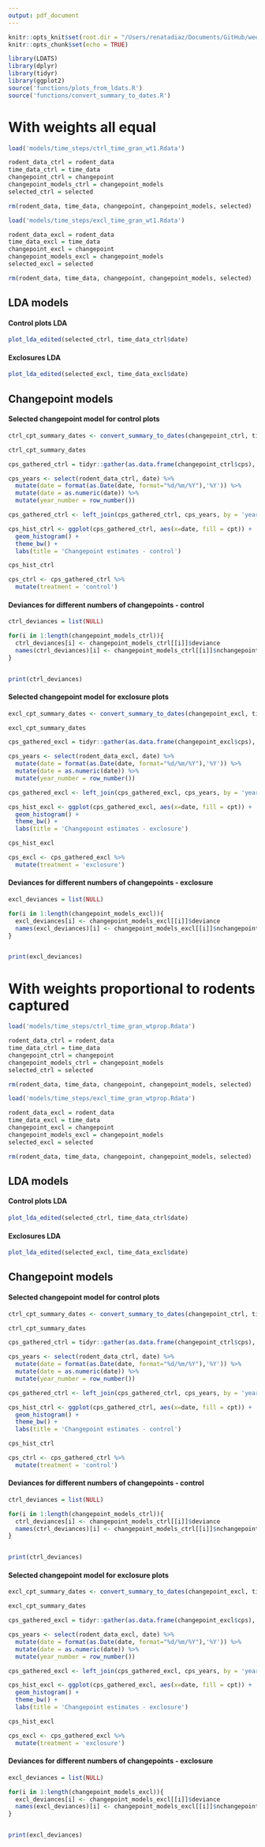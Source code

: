```yaml
---
output: pdf_document
---
```


```r
knitr::opts_knit$set(root.dir = "/Users/renatadiaz/Documents/GitHub/weecology/LDA-kratplots")
knitr::opts_chunk$set(echo = TRUE)
```


```r
library(LDATS)
library(dplyr)
library(tidyr)
library(ggplot2)
source('functions/plots_from_ldats.R')
source('functions/convert_summary_to_dates.R')
```

# With weights all equal

```r
load('models/time_steps/ctrl_time_gran_wt1.Rdata')

rodent_data_ctrl = rodent_data
time_data_ctrl = time_data
changepoint_ctrl = changepoint
changepoint_models_ctrl = changepoint_models
selected_ctrl = selected

rm(rodent_data, time_data, changepoint, changepoint_models, selected)

load('models/time_steps/excl_time_gran_wt1.Rdata')

rodent_data_excl = rodent_data
time_data_excl = time_data
changepoint_excl = changepoint
changepoint_models_excl = changepoint_models
selected_excl = selected

rm(rodent_data, time_data, changepoint, changepoint_models, selected)

```

## LDA models

#### Control plots LDA
```r
plot_lda_edited(selected_ctrl, time_data_ctrl$date)
```

#### Exclosures LDA
```r
plot_lda_edited(selected_excl, time_data_excl$date)
```


## Changepoint models

#### Selected changepoint model for control plots

```r

ctrl_cpt_summary_dates <- convert_summary_to_dates(changepoint_ctrl, time_data_ctrl)

ctrl_cpt_summary_dates
```

```r

cps_gathered_ctrl = tidyr::gather(as.data.frame(changepoint_ctrl$cps), key = 'cpt', value = 'year_number', 1:changepoint_ctrl$nchangepoints)

cps_years <- select(rodent_data_ctrl, date) %>%
  mutate(date = format(as.Date(date, format="%d/%m/%Y"),'%Y')) %>%
  mutate(date = as.numeric(date)) %>%
  mutate(year_number = row_number()) 

cps_gathered_ctrl <- left_join(cps_gathered_ctrl, cps_years, by = 'year_number')

cps_hist_ctrl <- ggplot(cps_gathered_ctrl, aes(x=date, fill = cpt)) + 
  geom_histogram() +
  theme_bw() + 
  labs(title = 'Changepoint estimates - control')

cps_hist_ctrl

cps_ctrl <- cps_gathered_ctrl %>%
  mutate(treatment = 'control')

```

#### Deviances for different numbers of changepoints - control
```r

ctrl_deviances = list(NULL)

for(i in 1:length(changepoint_models_ctrl)){
  ctrl_deviances[i] <- changepoint_models_ctrl[[i]]$deviance
  names(ctrl_deviances)[i] <- changepoint_models_ctrl[[i]]$nchangepoints
}


print(ctrl_deviances)

```


#### Selected changepoint model for exclosure plots

```r

excl_cpt_summary_dates <- convert_summary_to_dates(changepoint_excl, time_data_excl)

excl_cpt_summary_dates
```

```r

cps_gathered_excl = tidyr::gather(as.data.frame(changepoint_excl$cps), key = 'cpt', value = 'year_number', 1:changepoint_excl$nchangepoints)

cps_years <- select(rodent_data_excl, date) %>%
  mutate(date = format(as.Date(date, format="%d/%m/%Y"),'%Y')) %>%
  mutate(date = as.numeric(date)) %>%
  mutate(year_number = row_number()) 

cps_gathered_excl <- left_join(cps_gathered_excl, cps_years, by = 'year_number')

cps_hist_excl <- ggplot(cps_gathered_excl, aes(x=date, fill = cpt)) + 
  geom_histogram() +
  theme_bw() + 
  labs(title = 'Changepoint estimates - exclosure')

cps_hist_excl

cps_excl <- cps_gathered_excl %>%
  mutate(treatment = 'exclosure')

```

#### Deviances for different numbers of changepoints - exclosure
```r

excl_deviances = list(NULL)

for(i in 1:length(changepoint_models_excl)){
  excl_deviances[i] <- changepoint_models_excl[[i]]$deviance
  names(excl_deviances)[i] <- changepoint_models_excl[[i]]$nchangepoints
}


print(excl_deviances)

```

# With weights proportional to rodents captured


```r
load('models/time_steps/ctrl_time_gran_wtprop.Rdata')

rodent_data_ctrl = rodent_data
time_data_ctrl = time_data
changepoint_ctrl = changepoint
changepoint_models_ctrl = changepoint_models
selected_ctrl = selected

rm(rodent_data, time_data, changepoint, changepoint_models, selected)

load('models/time_steps/excl_time_gran_wtprop.Rdata')

rodent_data_excl = rodent_data
time_data_excl = time_data
changepoint_excl = changepoint
changepoint_models_excl = changepoint_models
selected_excl = selected

rm(rodent_data, time_data, changepoint, changepoint_models, selected)

```

## LDA models

#### Control plots LDA
```r
plot_lda_edited(selected_ctrl, time_data_ctrl$date)
```

#### Exclosures LDA
```r
plot_lda_edited(selected_excl, time_data_excl$date)
```


## Changepoint models

#### Selected changepoint model for control plots

```r

ctrl_cpt_summary_dates <- convert_summary_to_dates(changepoint_ctrl, time_data_ctrl)

ctrl_cpt_summary_dates

```

```r

cps_gathered_ctrl = tidyr::gather(as.data.frame(changepoint_ctrl$cps), key = 'cpt', value = 'year_number', 1:changepoint_ctrl$nchangepoints)

cps_years <- select(rodent_data_ctrl, date) %>%
  mutate(date = format(as.Date(date, format="%d/%m/%Y"),'%Y')) %>%
  mutate(date = as.numeric(date)) %>%
  mutate(year_number = row_number()) 

cps_gathered_ctrl <- left_join(cps_gathered_ctrl, cps_years, by = 'year_number')

cps_hist_ctrl <- ggplot(cps_gathered_ctrl, aes(x=date, fill = cpt)) + 
  geom_histogram() +
  theme_bw() + 
  labs(title = 'Changepoint estimates - control')

cps_hist_ctrl

cps_ctrl <- cps_gathered_ctrl %>%
  mutate(treatment = 'control')

```

#### Deviances for different numbers of changepoints - control
```r

ctrl_deviances = list(NULL)

for(i in 1:length(changepoint_models_ctrl)){
  ctrl_deviances[i] <- changepoint_models_ctrl[[i]]$deviance
  names(ctrl_deviances)[i] <- changepoint_models_ctrl[[i]]$nchangepoints
}


print(ctrl_deviances)

```


#### Selected changepoint model for exclosure plots

```r

excl_cpt_summary_dates <- convert_summary_to_dates(changepoint_excl, time_data_excl)

excl_cpt_summary_dates
```

```r

cps_gathered_excl = tidyr::gather(as.data.frame(changepoint_excl$cps), key = 'cpt', value = 'year_number', 1:changepoint_excl$nchangepoints)

cps_years <- select(rodent_data_excl, date) %>%
  mutate(date = format(as.Date(date, format="%d/%m/%Y"),'%Y')) %>%
  mutate(date = as.numeric(date)) %>%
  mutate(year_number = row_number()) 

cps_gathered_excl <- left_join(cps_gathered_excl, cps_years, by = 'year_number')

cps_hist_excl <- ggplot(cps_gathered_excl, aes(x=date, fill = cpt)) + 
  geom_histogram() +
  theme_bw() + 
  labs(title = 'Changepoint estimates - exclosure')

cps_hist_excl

cps_excl <- cps_gathered_excl %>%
  mutate(treatment = 'exclosure')

```

#### Deviances for different numbers of changepoints - exclosure
```r

excl_deviances = list(NULL)

for(i in 1:length(changepoint_models_excl)){
  excl_deviances[i] <- changepoint_models_excl[[i]]$deviance
  names(excl_deviances)[i] <- changepoint_models_excl[[i]]$nchangepoints
}


print(excl_deviances)

```
